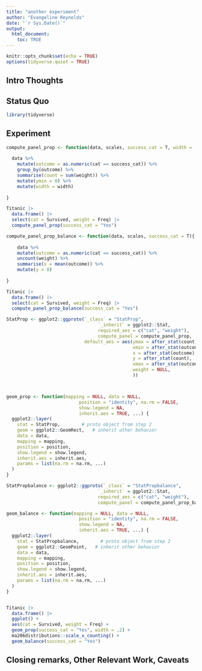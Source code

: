 ```yaml
---
title: "another experiment"
author: "Evangeline Reynolds"
date: "`r Sys.Date()`"
output: 
  html_document:
    toc: TRUE
---
```


```r
knitr::opts_chunk$set(echo = TRUE)
options(tidyverse.quiet = TRUE)
```




## Intro Thoughts


## Status Quo

```r
library(tidyverse)

```

## Experiment

```r
compute_panel_prop <- function(data, scales, success_cat = T, width = .2){
  
  data %>%
    mutate(outcome = as.numeric(cat == success_cat)) %>%
    group_by(outcome) %>%
    summarise(count = sum(weight)) %>%
    mutate(ymin = 0) %>%
    mutate(width = width)
  
}

Titanic |>
  data.frame() |>
  select(cat = Survived, weight = Freq) |>
  compute_panel_prop(success_cat = "Yes")

compute_panel_prop_balance <- function(data, scales, success_cat = T){
  
    data %>%
    mutate(outcome = as.numeric(cat == success_cat)) %>%
    uncount(weight) %>%
    summarise(x = mean(outcome)) %>%
    mutate(y = 0)
  
}

Titanic |>
  data.frame() |>
  select(cat = Survived, weight = Freq) |>
  compute_panel_prop_balance(success_cat = "Yes")
```  


```r
StatProp <- ggplot2::ggproto(`_class` = "StatProp",
                                  `_inherit` = ggplot2::Stat,
                                  required_aes = c("cat", "weight"),
                                  compute_panel = compute_panel_prop,
                             default_aes = aes(ymax = after_stat(count),
                                               xmin = after_stat(outcome + width/2),
                                               x = after_stat(outcome),
                                               y = after_stat(count),
                                               xmax = after_stat(outcome - width/2),
                                               weight = NULL,
                                               ))



geom_prop <- function(mapping = NULL, data = NULL,
                           position = "identity", na.rm = FALSE,
                           show.legend = NA,
                           inherit.aes = TRUE, ...) {
  ggplot2::layer(
    stat = StatProp,        # proto object from step 2
    geom = ggplot2::GeomRect,   # inherit other behavior
    data = data, 
    mapping = mapping,
    position = position, 
    show.legend = show.legend, 
    inherit.aes = inherit.aes,
    params = list(na.rm = na.rm, ...)
  )
}

StatPropbalance <- ggplot2::ggproto(`_class` = "StatPropbalance",
                                  `_inherit` = ggplot2::Stat,
                                  required_aes = c("cat", "weight"),
                                  compute_panel = compute_panel_prop_balance)

geom_balance <- function(mapping = NULL, data = NULL,
                           position = "identity", na.rm = FALSE,
                           show.legend = NA,
                           inherit.aes = TRUE, ...) {
  ggplot2::layer(
    stat = StatPropbalance,        # proto object from step 2
    geom = ggplot2::GeomPoint,   # inherit other behavior
    data = data, 
    mapping = mapping,
    position = position, 
    show.legend = show.legend, 
    inherit.aes = inherit.aes,
    params = list(na.rm = na.rm, ...)
  )
}


Titanic |>
  data.frame() |>
  ggplot() + 
  aes(cat = Survived, weight = Freq) + 
  geom_prop(success_cat = "Yes", width = .2) + 
  ma206distributions::scale_x_counting() + 
  geom_balance(success_cat = "Yes")


```



## Closing remarks, Other Relevant Work, Caveats
